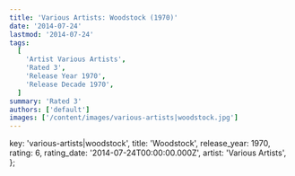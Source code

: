 ```yaml
---
title: 'Various Artists: Woodstock (1970)'
date: '2014-07-24'
lastmod: '2014-07-24'
tags:
  [
    'Artist Various Artists',
    'Rated 3',
    'Release Year 1970',
    'Release Decade 1970',
  ]
summary: 'Rated 3'
authors: ['default']
images: ['/content/images/various-artists|woodstock.jpg']
---
```


  key: 'various-artists|woodstock',
  title: 'Woodstock',
  release_year: 1970,
  rating: 6,
  rating_date: '2014-07-24T00:00:00.000Z',
  artist: 'Various Artists',
};

<MusicRating data={data} />
